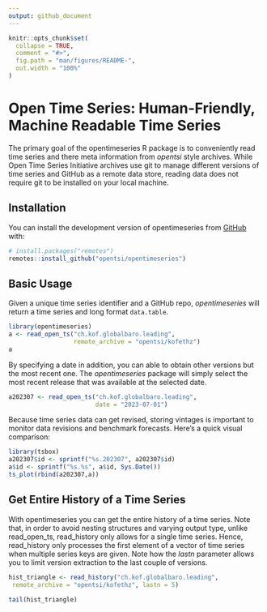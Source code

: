 ```yaml
---
output: github_document
---
```


<!-- README.md is generated from README.Rmd. Please edit that file -->

```r
knitr::opts_chunk$set(
  collapse = TRUE,
  comment = "#>",
  fig.path = "man/figures/README-",
  out.width = "100%"
)
```

# Open Time Series: Human-Friendly, Machine Readable Time Series

<!-- badges: start -->
<!-- badges: end -->

The primary goal of the opentimeseries R package is to conveniently
read time series and there meta information from *opentsi* style archives.
While Open Time Series Initiative archives use git to manage different
versions of time series and GitHub as a remote data store, reading data
does not require git to be installed on your local machine. 


## Installation

You can install the development version of opentimeseries from [GitHub](https://github.com/) with:

```r
# install.packages("remotes")
remotes::install_github("opentsi/opentimeseries")
```

## Basic Usage

Given a unique time series identifier and a GitHub repo, *opentimeseries*
will return a time series and long format `data.table`. 


```r
library(opentimeseries)
a <- read_open_ts("ch.kof.globalbaro.leading",
                  remote_archive = "opentsi/kofethz")
a
```

By specifying a date in addition, you can able to obtain other versions but
the most recent one. The *opentimeseries* package will simply select
the most recent release that was available at the selected date. 

```r

a202307 <- read_open_ts("ch.kof.globalbaro.leading",
                        date = "2023-07-01")

```

Because time series data can get revised, storing vintages is important to monitor 
data revisions and benchmark forecasts. Here's a quick visual comparison: 


```r
library(tsbox)
a202307$id <- sprintf("%s.202307", a202307$id)
a$id <- sprintf("%s.%s", a$id, Sys.Date())
ts_plot(rbind(a202307,a))

```


## Get Entire History of a Time Series

With opentimeseries you can get the entire history of a time series.
Note that, in order to avoid nesting structures and varying output 
type, unlike read_open_ts, read_history only allows for a single
time series. 
Hence, read_history only processes the first element of a vector
of time series when multiple series keys are given. 
Note how the *lastn* parameter allows you to limit version 
extraction to the last couple of versions. 


```r

hist_triangle <- read_history("ch.kof.globalbaro.leading",
 remote_archive = "opentsi/kofethz", lastn = 5)

tail(hist_triangle)


```